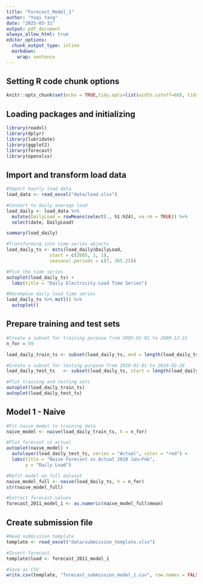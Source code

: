 ```yaml
---
title: "Forecast_Model_1"
author: "Yuqi Yang"
date: "2025-03-31"
output: pdf_document
always_allow_html: true
editor_options: 
  chunk_output_type: inline
  markdown: 
    wrap: sentence
---
```


## Setting R code chunk options

```r
knitr::opts_chunk$set(echo = TRUE,tidy.opts=list(width.cutoff=80), tidy=FALSE) 
```

## Loading packages and initializing

```r
library(readxl)
library(dplyr)
library(lubridate)
library(ggplot2)
library(forecast)
library(openxlsx)
```

## Import and transform load data

```r
#Import hourly load data
load_data <- read_excel("data/load.xlsx")

#Convert to daily average load
load_daily <- load_data %>%
  mutate(DailyLoad = rowMeans(select(., h1:h24), na.rm = TRUE)) %>%
  select(date, DailyLoad)

summary(load_daily)

#Transforming into time series objects
load_daily_ts <- msts(load_daily$DailyLoad,
                start = c(2005, 1, 1),
                seasonal.periods = c(7, 365.25))

#Plot the time series
autoplot(load_daily_ts) +
  labs(title = "Daily Electricity Load Time Series")

#Decompose daily load time series
load_daily_ts %>% mstl() %>%
  autoplot()

```

## Prepare training and test sets

```r
#Create a subset for training purpose from 2005-01-01 to 2009-12-31
n_for = 59

load_daily_train_ts <- subset(load_daily_ts, end = length(load_daily_ts) - n_for)

#Create a subset for testing purpose from 2010-01-01 to 2010-02-28
load_daily_test_ts   <- subset(load_daily_ts, start = length(load_daily_ts) - n_for + 1)

#Plot training and testing sets
autoplot(load_daily_train_ts)
autoplot(load_daily_test_ts)
```

## Model 1 - Naive

```r
#Fit naive model to training data
naive_model <- naive(load_daily_train_ts, h = n_for)

#Plot forecast vs actual
autoplot(naive_model) +
  autolayer(load_daily_test_ts, series = "Actual", color = "red") +
  labs(title = "Naive Forecast vs Actual 2010 Jan–Feb",
       y = "Daily Load")

#Refit model on full dataset
naive_model_full <- naive(load_daily_ts, h = n_for)
str(naive_model_full)

#Extract forecast values
forecast_2011_model_1 <- as.numeric(naive_model_full$mean)

```

## Create submission file

```r
#Read submission template
template <- read_excel("data/submission_template.xlsx")

#Insert forecast
template$load <- forecast_2011_model_1

#Save as CSV
write.csv(template, "forecast_submission_model_1.csv", row.names = FALSE)
```









